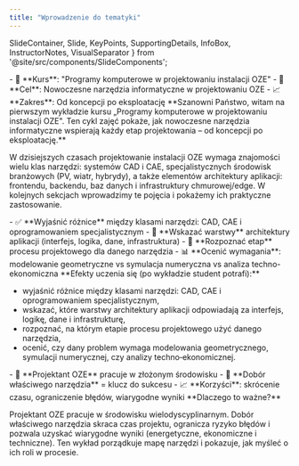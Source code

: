 ```yaml
---
title: "Wprowadzenie do tematyki"
---
```


  SlideContainer, 
  Slide, 
  KeyPoints, 
  SupportingDetails, 
  InfoBox,
  InstructorNotes,
  VisualSeparator 
} from '@site/src/components/SlideComponents';

<SlideContainer>

<Slide title="🎓 Wprowadzenie do tematyki" type="info">

<KeyPoints title="🌱 Witamy na wykładzie!">
- 🎯 **Kurs**: "Programy komputerowe w projektowaniu instalacji OZE"
- 🎯 **Cel**: Nowoczesne narzędzia informatyczne w projektowaniu OZE
- 📈 **Zakres**: Od koncepcji po eksploatację
</KeyPoints>

<InstructorNotes>
**Szanowni Państwo, witam na pierwszym wykładzie kursu „Programy komputerowe w projektowaniu instalacji OZE". Ten cykl zajęć pokaże, jak nowoczesne narzędzia informatyczne wspierają każdy etap projektowania – od koncepcji po eksploatację.**

W dzisiejszych czasach projektowanie instalacji OZE wymaga znajomości wielu klas narzędzi: systemów CAD i CAE, specjalistycznych środowisk branżowych (PV, wiatr, hybrydy), a także elementów architektury aplikacji: frontendu, backendu, baz danych i infrastruktury chmurowej/edge. W kolejnych sekcjach wprowadzimy te pojęcia i pokażemy ich praktyczne zastosowanie.
</InstructorNotes>

</Slide>

<VisualSeparator type="default" />

<Slide title="🎯 Efekty uczenia się" type="tip">

<KeyPoints title="📚 Po wykładzie student potrafi:">
- ✅ **Wyjaśnić różnice** między klasami narzędzi: CAD, CAE i oprogramowaniem specjalistycznym
- 🔧 **Wskazać warstwy** architektury aplikacji (interfejs, logika, dane, infrastruktura)
- 🎯 **Rozpoznać etap** procesu projektowego dla danego narzędzia
- 📊 **Ocenić wymagania**: modelowanie geometryczne vs symulacja numeryczna vs analiza techno-ekonomiczna
</KeyPoints>

<InstructorNotes>
**Efekty uczenia się (po wykładzie student potrafi):**

- wyjaśnić różnice między klasami narzędzi: CAD, CAE i oprogramowaniem specjalistycznym,
- wskazać, które warstwy architektury aplikacji odpowiadają za interfejs, logikę, dane i infrastrukturę,
- rozpoznać, na którym etapie procesu projektowego użyć danego narzędzia,
- ocenić, czy dany problem wymaga modelowania geometrycznego, symulacji numerycznej, czy analizy techno‑ekonomicznej.
</InstructorNotes>

</Slide>

<VisualSeparator type="default" />

<Slide title="⚡ Dlaczego to ważne?" type="note">

<SupportingDetails title="🌐 Środowisko wielodyscyplinarne">
- 🔧 **Projektant OZE** pracuje w złożonym środowisku
- 🎯 **Dobór właściwego narzędzia** = klucz do sukcesu
- 📈 **Korzyści**: skrócenie czasu, ograniczenie błędów, wiarygodne wyniki
</SupportingDetails>

<InstructorNotes>
**Dlaczego to ważne?**

Projektant OZE pracuje w środowisku wielodyscyplinarnym. Dobór właściwego narzędzia skraca czas projektu, ogranicza ryzyko błędów i pozwala uzyskać wiarygodne wyniki (energetyczne, ekonomiczne i techniczne). Ten wykład porządkuje mapę narzędzi i pokazuje, jak myśleć o ich roli w procesie.
</InstructorNotes>

</Slide>

</SlideContainer>
